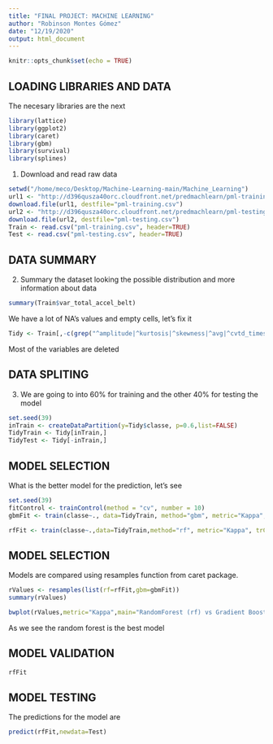 ```yaml
---
title: "FINAL PROJECT: MACHINE LEARNING"
author: "Robinson Montes Gómez"
date: "12/19/2020"
output: html_document
---
```


```r
knitr::opts_chunk$set(echo = TRUE)
```

## LOADING LIBRARIES AND DATA

The necesary libraries are the next

```r
library(lattice)
library(ggplot2)
library(caret)
library(gbm)
library(survival)
library(splines)
```

1) Download and read raw data

```r
setwd("/home/meco/Desktop/Machine-Learning-main/Machine_Learning")
url1 <- "http://d396qusza40orc.cloudfront.net/predmachlearn/pml-training.csv"
download.file(url1, destfile="pml-training.csv")
url2 <- "http://d396qusza40orc.cloudfront.net/predmachlearn/pml-testing.csv"
download.file(url2, destfile="pml-testing.csv")
Train <- read.csv("pml-training.csv", header=TRUE)
Test <- read.csv("pml-testing.csv", header=TRUE)
```

## DATA SUMMARY

2) Summary the dataset looking the possible distribution and more information about data

```r
summary(Train$var_total_accel_belt)
```

We have a lot of NA's values and empty cells, let's fix it

```r
Tidy <- Train[,-c(grep("^amplitude|^kurtosis|^skewness|^avg|^cvtd_timestamp|^max|^min|^new_window|^raw_timestamp|^stddev|^var|^user_name|X",names(Train)))]
```

Most of the variables are deleted

## DATA SPLITING

3) We are going to into 60% for training and the other 40% for testing the model

```r
set.seed(39)
inTrain <- createDataPartition(y=Tidy$classe, p=0.6,list=FALSE)
TidyTrain <- Tidy[inTrain,]
TidyTest <- Tidy[-inTrain,]
```

## MODEL SELECTION

What is the better model for the prediction, let's see

```r
set.seed(39)
fitControl <- trainControl(method = "cv", number = 10)
gbmFit <- train(classe~., data=TidyTrain, method="gbm", metric="Kappa", trControl=fitControl,verbose=FALSE)
```

```r
rfFit <- train(classe~.,data=TidyTrain,method="rf", metric="Kappa", trControl=fitControl)
```

## MODEL SELECTION

Models are compared using resamples function from caret package. 

```r
rValues <- resamples(list(rf=rfFit,gbm=gbmFit))
summary(rValues)
```


```r
bwplot(rValues,metric="Kappa",main="RandomForest (rf) vs Gradient Boosting (gbm)")
```

As we see the random forest is the best model

## MODEL VALIDATION

```r
rfFit
```

## MODEL TESTING

The predictions for the model are

```r
predict(rfFit,newdata=Test)
```

